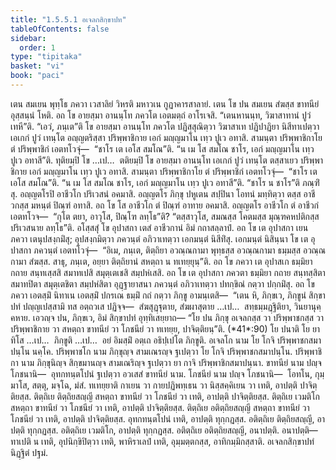 ```yaml
---
title: "1.5.5.1 อเจลกสิกฺขาปท"
tableOfContents: false
sidebar:
  order: 1
type: "tipitaka"
basket: "vi"
book: "paci"
---
```



<DynamicBreadcrumb />

<Division number="269" book="paci">

<Paragraph number="866" book="paci">
เตน สมเยน พุทฺโธ ภควา เวสาลิยํ วิหรติ มหาวเน กูฏาคารสาลายํ. เตน โข ปน สมเยน สํฆสฺส ขาทนียํ อุสฺสนฺนํ โหติ. อถ โข อายสฺมา อานนฺโท ภควโต เอตมตฺถํ อาโรเจสิ. “เตนหานนฺท, วิฆาสาทานํ ปูวํ เทหี”ติ. “เอวํ, ภนฺเต”ติ โข อายสฺมา อานนฺโท ภควโต ปฏิสฺสุณิตฺวา วิฆาสาเท ปฏิปาฏิยา นิสีทาเปตฺวา เอเกกํ ปูวํ เทนฺโต อญฺญตริสฺสา ปริพฺพาชิกาย เอกํ มญฺญมาโน เทฺว ปูเว อทาสิ. สามนฺตา ปริพฺพาชิกาโย ตํ ปริพฺพาชิกํ เอตทโวจุํ—  “ชาโร เต เอโส สมโณ”ติ. “น เม โส สมโณ ชาโร, เอกํ มญฺญมาโน เทฺว ปูเว อทาสี”ติ. ทุติยมฺปิ โข …เป…  ตติยมฺปิ โข อายสฺมา อานนฺโท เอเกกํ ปูวํ เทนฺโต ตสฺสาเยว ปริพฺพาชิกาย เอกํ มญฺญมาโน เทฺว ปูเว อทาสิ. สามนฺตา ปริพฺพาชิกาโย ตํ ปริพฺพาชิกํ เอตทโวจุํ—  “ชาโร เต เอโส สมโณ”ติ. “น เม โส สมโณ ชาโร, เอกํ มญฺญมาโน เทฺว ปูเว อทาสี”ติ. “ชาโร น ชาโร”ติ ภณฺฑิํสุ. อญฺญตโรปิ อาชีวโก ปริเวสนํ อคมาสิ. อญฺญตโร ภิกฺขุ ปหูเตน สปฺปินา โอทนํ มทฺทิตฺวา ตสฺส อาชีวกสฺส มหนฺตํ ปิณฺฑํ อทาสิ. อถ โข โส อาชีวโก ตํ ปิณฺฑํ อาทาย อคมาสิ. อญฺญตโร อาชีวโก ตํ อาชีวกํ เอตทโวจ—  “กุโต ตยา, อาวุโส, ปิณฺโฑ ลทฺโธ”ติ? “ตสฺสาวุโส, สมณสฺส โคตมสฺส มุณฺฑคหปติกสฺส ปริเวสนาย ลทฺโธ”ติ.
</Paragraph>

<Paragraph number="867" book="paci">
อโสฺสสุํ โข อุปาสกา เตสํ อาชีวกานํ อิมํ กถาสลฺลาปํ. อถ โข เต อุปาสกา เยน ภควา เตนุปสงฺกมิํสุ; อุปสงฺกมิตฺวา ภควนฺตํ อภิวาเทตฺวา เอกมนฺตํ นิสีทิํสุ. เอกมนฺตํ นิสินฺนา โข เต อุปาสกา ภควนฺตํ เอตทโวจุํ—  “อิเม, ภนฺเต, ติตฺถิยา อวณฺณกามา พุทฺธสฺส อวณฺณกามา ธมฺมสฺส อวณฺณกามา สํฆสฺส. สาธุ, ภนฺเต, อยฺยา ติตฺถิยานํ สหตฺถา น ทเทยฺยุนฺ”ติ. อถ โข ภควา เต อุปาสเก ธมฺมิยา กถาย สนฺทเสฺสสิ สมาทเปสิ สมุตฺเตเชสิ สมฺปหํเสสิ. อถ โข เต อุปาสกา ภควตา ธมฺมิยา กถาย สนฺทสฺสิตา สมาทปิตา สมุตฺเตชิตา สมฺปหํสิตา อุฏฺฐายาสนา ภควนฺตํ อภิวาเทตฺวา ปทกฺขิณํ กตฺวา ปกฺกมิํสุ. อถ โข ภควา เอตสฺมิํ นิทาเน เอตสฺมิํ ปกรเณ ธมฺมิํ กถํ กตฺวา ภิกฺขู อามนฺเตสิ—  “เตน หิ, ภิกฺขเว, ภิกฺขูนํ สิกฺขาปทํ ปญฺญเปสฺสามิ ทส อตฺถวเส ปฏิจฺจ—  สํฆสุฏฺฐุตาย, สํฆผาสุตาย …เป…  สทฺธมฺมฏฺฐิติยา, วินยานุคฺคหาย. เอวญฺจ ปน, ภิกฺขเว, อิมํ สิกฺขาปทํ อุทฺทิเสยฺยาถ—
</Paragraph>

</Division>
<Division number="270" book="paci">

<Paragraph number="868" book="paci">
<Emphasis>“โย ปน ภิกฺขุ อเจลกสฺส วา ปริพฺพาชกสฺส วา ปริพฺพาชิกาย วา สหตฺถา ขาทนียํ วา โภชนียํ วา ทเทยฺย, ปาจิตฺติยนฺ”</Emphasis>ติ. (*41*:<Emphasis>90</Emphasis>)
</Paragraph>

</Division>
<Division number="271" book="paci">

<Paragraph number="869" book="paci">
<Emphasis>โย ปนา</Emphasis>ติ โย ยาทิโส …เป…  <Emphasis>ภิกฺขู</Emphasis>ติ …เป…  อยํ อิมสฺมิํ อตฺเถ อธิปฺเปโต ภิกฺขูติ.
</Paragraph>

<Paragraph number="870" book="paci">
<Emphasis>อเจลโก</Emphasis> นาม โย โกจิ ปริพฺพาชกสมาปนฺโน นคฺโค.
</Paragraph>

<Paragraph number="871" book="paci">
<Emphasis>ปริพฺพาชโก</Emphasis> นาม ภิกฺขุญฺจ สามเณรญฺจ ฐเปตฺวา โย โกจิ ปริพฺพาชกสมาปนฺโน.
</Paragraph>

<Paragraph number="872" book="paci">
<Emphasis>ปริพฺพาชิกา</Emphasis> นาม ภิกฺขุนิญฺจ สิกฺขมานญฺจ สามเณริญฺจ ฐเปตฺวา ยา กาจิ ปริพฺพาชิกสมาปนฺนา.
</Paragraph>

<Paragraph number="873" book="paci">
<Emphasis>ขาทนียํ</Emphasis> นาม ปญฺจ โภชนานิ—  อุทกทนฺตโปนํ ฐเปตฺวา อวเสสํ ขาทนียํ นาม.
</Paragraph>

<Paragraph number="874" book="paci">
<Emphasis>โภชนียํ</Emphasis> นาม ปญฺจ โภชนานิ—  โอทโน, กุมฺมาโส, สตฺตุ, มจฺโฉ, มํสํ.
</Paragraph>

<Paragraph number="875" book="paci">
<Emphasis>ทเทยฺยา</Emphasis>ติ กาเยน วา กายปฏิพทฺเธน วา นิสฺสคฺคิเยน วา เทติ, อาปตฺติ ปาจิตฺติยสฺส.
</Paragraph>

</Division>
<Division number="272" book="paci">

<Paragraph number="876" book="paci">
ติตฺถิเย ติตฺถิยสญฺญี สหตฺถา ขาทนียํ วา โภชนียํ วา เทติ, อาปตฺติ ปาจิตฺติยสฺส. ติตฺถิเย เวมติโก สหตฺถา ขาทนียํ วา โภชนียํ วา เทติ, อาปตฺติ ปาจิตฺติยสฺส. ติตฺถิเย อติตฺถิยสญฺญี สหตฺถา ขาทนียํ วา โภชนียํ วา เทติ, อาปตฺติ ปาจิตฺติยสฺส.
</Paragraph>

<Paragraph number="877" book="paci">
อุทกทนฺตโปนํ เทติ, อาปตฺติ ทุกฺกฏสฺส. อติตฺถิเย ติตฺถิยสญฺญี, อาปตฺติ ทุกฺกฏสฺส. อติตฺถิเย เวมติโก, อาปตฺติ ทุกฺกฏสฺส. อติตฺถิเย อติตฺถิยสญฺญี, อนาปตฺติ.
</Paragraph>

</Division>
<Division number="273" book="paci">

<Paragraph number="878" book="paci">
อนาปตฺติ—  ทาเปติ น เทติ, อุปนิกฺขิปิตฺวา เทติ, พาหิราเลปํ เทติ, อุมฺมตฺตกสฺส, อาทิกมฺมิกสฺสาติ.

</Paragraph>
</Division>

<Paragraph number="879" type="center" book="paci">
อเจลกสิกฺขาปทํ นิฏฺฐิตํ ปฐมํ.
</Paragraph>